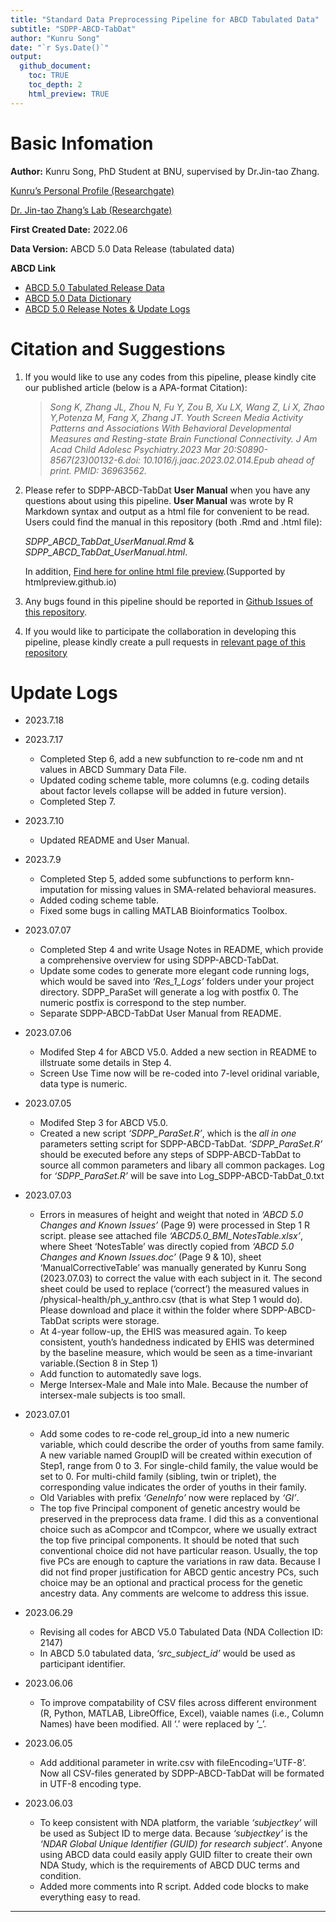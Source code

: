 ```yaml
---
title: "Standard Data Preprocessing Pipeline for ABCD Tabulated Data"
subtitle: "SDPP-ABCD-TabDat"
author: "Kunru Song"
date: "`r Sys.Date()`"
output:
  github_document:
    toc: TRUE
    toc_depth: 2
    html_preview: TRUE
---
```


# Basic Infomation

**Author:** Kunru Song, PhD Student at BNU, supervised by Dr.Jin-tao Zhang.

[Kunru's Personal Profile (Researchgate)](https://www.researchgate.net/profile/Kunru-Song)

[Dr. Jin-tao Zhang's Lab (Researchgate)](https://www.researchgate.net/lab/Jintao-Zhang-Lab-2)

**First Created Date:** 2022.06

**Data Version:** ABCD 5.0 Data Release (tabulated data)

**ABCD Link** 

- [ABCD 5.0 Tabulated Release Data](https://nda.nih.gov/study.html?id=2147)
- [ABCD 5.0 Data Dictionary](https://data-dict.abcdstudy.org/)
- [ABCD 5.0 Release Notes & Update Logs](https://wiki.abcdstudy.org/release-notes/start-page.html)

# Citation and Suggestions

1.  If you would like to use any codes from this pipeline, please kindly cite our published article (below is a APA-format Citation):

    >    _Song K, Zhang JL, Zhou N, Fu Y, Zou B, Xu LX, Wang Z, Li X, Zhao Y,Potenza M, Fang X, Zhang JT. Youth Screen Media Activity Patterns and Associations With Behavioral Developmental Measures and Resting-state Brain Functional Connectivity. J Am Acad Child Adolesc Psychiatry.2023 Mar 20:S0890-8567(23)00132-6.doi: 10.1016/j.jaac.2023.02.014.Epub ahead of print. PMID: 36963562._

2. Please refer to SDPP-ABCD-TabDat **User Manual** when you have any questions about using this pipeline. **User Manual** was wrote by R Markdown syntax and output as a html file for convenient to be read. Users could find the manual in this repository (both .Rmd and .html file): 

    _SDPP_ABCD_TabDat_UserManual.Rmd_ & _SDPP_ABCD_TabDat_UserManual.html_.

    In addition, [Find here for online html file preview](http://htmlpreview.github.io/?https://github.com/fenmeng123/SDPP_ABCD_TabDat/blob/master/SDPP_ABCD_TabDat_UserManual.html).(Supported by htmlpreview.github.io)


3. Any bugs found in this pipeline should be reported in [Github Issues of this repository](https://github.com/fenmeng123/SDPP_ABCD_TabDat/issues). 

4. If you would like to participate the collaboration in developing this pipeline, please kindly create a pull requests in [relevant page of this repository](https://github.com/fenmeng123/SDPP_ABCD_TabDat/pulls)


# Update Logs

 - 2023.7.18
 
 
 - 2023.7.17
   - Completed Step 6, add a new subfunction to re-code nm and nt values in ABCD Summary Data File.
   - Updated coding scheme table, more columns (e.g. coding details about factor levels collapse will be added in future version).
   - Completed Step 7.
   
 - 2023.7.10
   - Updated README and User Manual.

 - 2023.7.9
   - Completed Step 5, added some subfunctions to perform knn-imputation for missing values in SMA-related behavioral measures.
   - Added coding scheme table.
   - Fixed some bugs in calling MATLAB Bioinformatics Toolbox.

 - 2023.07.07
   - Completed Step 4 and write Usage Notes in README, which provide a comprehensive overview for using SDPP-ABCD-TabDat.
   - Update some codes to generate more elegant code running logs, which would be saved into _'Res_1_Logs'_ folders under your project directory. SDPP_ParaSet will generate a log with postfix 0. The numeric postfix is correspond to the step number.
   - Separate SDPP-ABCD-TabDat User Manual from README.

 - 2023.07.06
   - Modifed Step 4 for ABCD V5.0. Added a new section in README to illstruate some details in Step 4.
   - Screen Use Time now will be re-coded into 7-level oridinal variable, data type is numeric.

 - 2023.07.05
   - Modifed Step 3 for ABCD V5.0.
   - Created a new script _'SDPP_ParaSet.R'_, which is the _all in one_ parameters setting script for SDPP-ABCD-TabDat. _'SDPP_ParaSet.R'_ should be executed before any steps of SDPP-ABCD-TabDat to source all common parameters and libary all common packages. Log for _'SDPP_ParaSet.R'_ will be save into Log_SDPP-ABCD-TabDat_0.txt
   
 - 2023.07.03
 
   - Errors in measures of height and weight that noted in _'ABCD 5.0 Changes and Known Issues'_ (Page 9) were processed in Step 1 R script. please see attached file _'ABCD5.0_BMI_NotesTable.xlsx'_, where Sheet 'NotesTable' was directly copied from _'ABCD 5.0 Changes and Known Issues.doc'_ (Page 9 & 10), sheet 'ManualCorrectiveTable' was manually generated by Kunru Song (2023.07.03) to correct the value with each subject in it. The second sheet could be used to replace ('correct') the measured values in /physical-health/ph_y_anthro.csv (that is what Step 1 would do). Please download and place it within the folder where SDPP-ABCD-TabDat scripts were storage.
   - At 4-year follow-up, the EHIS was measured again. To keep consistent, youth's handedness indicated by EHIS was determined by the baseline measure, which would be seen as a time-invariant variable.(Section 8 in Step 1)
   - Add function to automatedly save logs.
   - Merge Intersex-Male and Male into Male. Because the number of intersex-male subjects is too small.
   
 - 2023.07.01

   - Add some codes to re-code rel_group_id into a new numeric variable, which could describe the order of youths from same family. A new variable named GroupID will be created within execution of Step1, range from 0 to 3. For single-child family, the value would be set to 0. For multi-child family (sibling, twin or triplet), the corresponding value indicates the order of youths in their family.
   - Old Variables with prefix _'GeneInfo'_ now were replaced by _'GI'_.
   - The top five Principal component of genetic ancestry would be preserved in the preprocess data frame. I did this as a conventional choice such as aCompcor and tCompcor, where we usually extract the top five principal components. It should be noted that such conventional choice did not have particular reason. Usually, the top five PCs are enough to capture the variations in raw data. Because I did not find proper justification for ABCD gentic ancestry PCs, such choice may be an optional and practical process for the genetic ancestry data. Any comments are welcome to address this issue.
 
 - 2023.06.29
   
   - Revising all codes for ABCD V5.0 Tabulated Data (NDA Collection ID: 2147)
    - In ABCD 5.0 tabulated data, _'src_subject_id'_ would be used as participant identifier.

 - 2023.06.06
  
   - To improve compatability of CSV files across different environment (R, Python, MATLAB, LibreOffice, Excel), vaiable names (i.e., Column Names) have been modified. All '.' were replaced by '_'.

 - 2023.06.05
   
   - Add additional parameter in write.csv with fileEncoding='UTF-8'. Now all CSV-files generated by SDPP-ABCD-TabDat will be formated in UTF-8 encoding type.
   
 - 2023.06.03

   - To keep consistent with NDA platform, the variable _'subjectkey'_ will be used as Subject ID to merge data. Because _'subjectkey'_ is the _'NDAR Global Unique Identifier (GUID) for research subject'_. Anyone using ABCD data could easily apply GUID filter to create their own NDA Study, which is the requirements of ABCD DUC terms and condition.
   - Added more comments into R script. Added code blocks to make everything easy to read.
   
-----